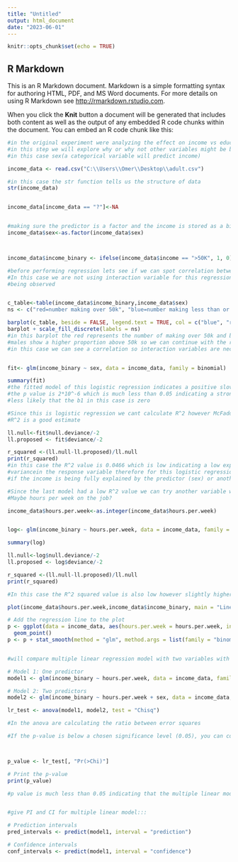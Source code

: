 ---
title: "Untitled"
output: html_document
date: "2023-06-01"
---

```{r setup, include=FALSE}
knitr::opts_chunk$set(echo = TRUE)
```

## R Markdown

This is an R Markdown document. Markdown is a simple formatting syntax for authoring HTML, PDF, and MS Word documents. For more details on using R Markdown see <http://rmarkdown.rstudio.com>.

When you click the **Knit** button a document will be generated that includes both content as well as the output of any embedded R code chunks within the document. You can embed an R code chunk like this:

```{r}
#in the original experiment were analyzing the effect on income vs education level
#in this step we will explore why or why not other variables might be better predictors of income
#in this case sex(a categorical variable will predict income)

income_data <- read.csv("C:\\Users\\Omer\\Desktop\\adult.csv")

#in this case the str function tells us the structure of data
str(income_data)


income_data[income_data == "?"]<-NA


#making sure the predictor is a factor and the income is stored as a binary
income_data$sex<-as.factor(income_data$sex)



income_data$income_binary <- ifelse(income_data$income == ">50K", 1, 0)

#before performing regression lets see if we can spot correlation between the two variables from plotting
#In this case we are not using interaction variable for this regression since only one independent variable is
#being observed


c_table<-table(income_data$income_binary,income_data$sex)
ns <- c("red=number making over 50k", "blue=number making less than or equal to 50k")

barplot(c_table, beside = FALSE, legend.text = TRUE, col = c("blue", "red"))
barplot + scale_fill_discrete(labels = ns)
#in this barplot the red represents the number of making over 50k and blue is less than or equal to 50k
#males show a higher proportion above 50k so we can continue with the regression
#in this case we can see a correlation so interaction variables are necessary


fit<- glm(income_binary ~ sex, data = income_data, family = binomial)

summary(fit)
#the fitted model of this logistic regression indicates a positive slove and 
#the p value is 2*10^-6 which is much less than 0.05 indicating a strong linear relationship
#less likely that the b1 in this case is zero

#Since this is logistic regression we cant calculate R^2 however McFadden's pseudo
#R^2 is a good estimate

ll.null<-fit$null.deviance/-2
ll.proposed <- fit$deviance/-2

r_squared <-(ll.null-ll.proposed)/ll.null
print(r_squared)
#in this case the R^2 value is 0.0466 which is low indicating a low explanation for 
#variancein the response variable therefore for this logistic regression we cannot be sure 
#if the income is being fully explained by the predictor (sex) or another random factor

```
```{r}
#Since the last model had a low R^2 value we can try another variable which may also predict income
#Maybe hours per week on the job?

income_data$hours.per.week<-as.integer(income_data$hours.per.week)


log<- glm(income_binary ~ hours.per.week, data = income_data, family = binomial)

summary(log)

ll.null<-log$null.deviance/-2
ll.proposed <- log$deviance/-2

r_squared <-(ll.null-ll.proposed)/ll.null
print(r_squared)

#In this case the R^2 squared value is also low however slightly higher: 0.048

plot(income_data$hours.per.week,income_data$income_binary, main = "Linear Regression", xlab = "Predictor Variable", ylab = "Response Variable")

# Add the regression line to the plot
p <- ggplot(data = income_data, aes(hours.per.week = hours.per.week, income_binary = income_binary)) +
  geom_point()
p <- p + stat_smooth(method = "glm", method.args = list(family = "binomial"), se = FALSE)



```
```{r}
#will compare multiple linear regression model with two variables with one variable

# Model 1: One predictor
model1 <- glm(income_binary ~ hours.per.week, data = income_data, family = binomial)

# Model 2: Two predictors
model2 <- glm(income_binary ~ hours.per.week + sex, data = income_data, family = binomial)

lr_test <- anova(model1, model2, test = "Chisq")

#In the anova are calculating the ratio between error squares

#If the p-value is below a chosen significance level (0.05), you can conclude that the two predictor provides a significantly better fit to the data compared to the one independent variable model



p_value <- lr_test[, "Pr(>Chi)"]

# Print the p-value
print(p_value)

#p value is much less than 0.05 indicating that the multiple linear model is a better predictor


#give PI and CI for multiple linear model:::

# Prediction intervals
pred_intervals <- predict(model1, interval = "prediction")

# Confidence intervals
conf_intervals <- predict(model1, interval = "confidence")










```

